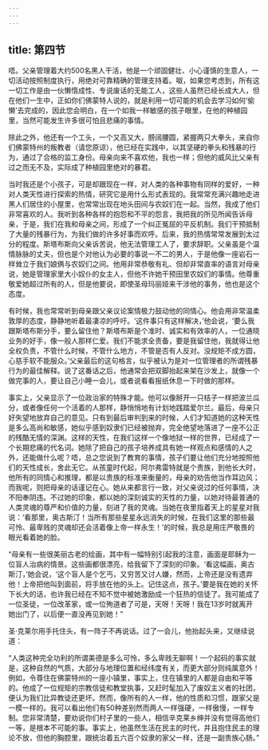 ```yaml
---
---
---
```

title: 第四节
---




唔。父亲管理着大约500名黑人干活，他是一个顽固健壮、小心谨慎的生意人，一切活动按照制度执行，用绝对可靠精确的管理支持着。呶，如果您考虑到，所有这一切工作是由一伙懒惰成性、专说废话的无能工人，这些人虽然已经长成大人，但在他们一生中，正如你们佛蒙特人说的，就是利用一切可能的机会去学习如何‘偷懒’去完成的，因此您会明白，在一个如我一样敏感的孩子眼里，在他的种植园里，当然可能发生许多很可怕且悲痛的事情。

除此之外，他还有一个工头，一个又高又大，膀阔腰圆，紧握两只大拳头，来自你们佛蒙特州的叛教者（请您原谅），他已经在实践中，以其坚硬的拳头和残暴的行为，通过了合格的监工身份。母亲向来不喜欢他，我也一样；但他的威风比父亲有过之而无不及，实际成了种植园里绝对的暴君。

当时我还是个小孩子，可是却跟现在一样，对人类的各种事物有同样的爱好，一种对人类天性进行探索的热情，研究它是用什么形式表现的。我常常充满兴趣地走进黑人们居住的小屋里，也常常出现在地头田间与农奴们在一起。当然，我成了他们非常喜欢的人。我听到各种各样的抱怨和不平的怨言，我把我的所见所闻告诉母亲，于是，我们在我和母亲之间，形成了一个纠正冤屈的平反机制。我们干预抵制了大量的残暴行为，为我们做的许多好事而欢呼。后来，我的热情常常发展到太过分的程度。斯塔布斯向父亲诉苦说，他无法管理工人了，要求辞职。父亲虽是个温情脉脉的丈夫，但也是个对他认为必要的事说一不二的男人，于是他像一座岩石一样耸立于我们娘俩与农奴们之间。他用非常恭敬有礼、但却非常直率的语言对母亲说，她是管理家里大小奴仆的女主人，但他不许她干预田里农奴们的事情。他尊重敬爱她超过所有的人，但是他要说，即使圣母玛丽娅来干涉他的事务，他也是这个态度。

有时候，我也常常听到母亲跟父亲议论案情极力鼓动他的同情心。他会用非常温柔敦厚的态度，静静地听着最凄凉的呼吁。‘这件事只有这样解决，’他会说，‘要么我跟斯塔布斯分手，要么留住他？斯塔布斯是个准时、诚实和有效率的人，一位通晓业务的好手，像一般人那样仁爱。我们不能求全责备，要是我留住他，我就得让他全权负责，不管什么时候，不管什么地方，不管是否有人反对。没规矩不成方圆，心慈手软不能服众。’父亲最后的这句格言，似乎被认为是对一位管理者的所谓残暴行为的最佳解释。说了这番话之后，他通常会把双脚抬起来架在沙发上，就像一个做完事的人，要让自己小睡一会儿，或者说看看报纸休息一下时做的那样。

事实上，父亲显示了一位政治家的特殊才能。他可以像掰开一只桔子一样把波兰瓜分，或者像任何一个活着的人那样，静悄悄地有计划地践踏爱尔兰。最后，母亲只好失望地放弃自己的意见。只有到最后审判到来的时候，人们才知道她的这种天性是多么高尚和敏感，她似乎感到奴隶们已经被抛弃，完全绝望地落进了一座不公正的残酷无情的深渊。这样的天性，在我们这样一个像地狱一样的世界，已经成了一个长期悲痛的代名词。她除了把自己的孩子培养成具有她一样观点和感情的人之外，还能做什么呢？唔，总之您说到了教育的事情，孩子们要让他们充分地按照他们的天性成长，舍此无它。从孩童时代起，阿尔弗雷特就是个贵族，到他长大时，他所有的同情心和推理，都是以贵族的标准来衡量的，母亲的劝告他当作耳边风；而我呢，则把母亲的话谨记在心。她从来都言行一致，对父亲说过的任何事情，决不阳奉阴违。不过她的印象，都以她的深刻诚实的天性的力量，以她对待最普通的人类灵魂的尊严和价值的力量，刻进了我的灵魂。当她在夜里指着天上的星星对我说：‘看那里，奥古斯汀！当所有那些星星永远消失的时候，在我们这里的那些最可怜、最卑贱的灵魂却还会活着像上帝一样永生！’的时候，我总是用庄严敬畏的眼光看着她的脸。

“母亲有一些很美丽古老的绘画，其中有一幅特别引起我的注意，画面是耶稣为一位盲人治病的情景。这些画都很漂亮，给我留下了深刻的印象。‘看这幅画，奥古斯汀，’她会说，‘这个盲人是个乞丐，又穷苦又讨人嫌，然而，上帝还是没有遗弃他！上帝把他叫到面前，将手放在他的头上。记住这点，孩子。’要是我在她的关怀下长大的话，也许我已经在不知不觉中被她激励成一个狂热的信徒了。我可能成了一位圣徒，一位改革家，或一位殉道者了可是，天呀！天呀！我在13岁时就离开她出门了，以后便一直没再见到她！”

圣·克莱尔用手托住头，有一阵子不再说话。过了一会儿，他抬起头来，又继续说道：

“人类这种完全功利的所谓美德是多么可怜，多么卑贱无聊啊！一个起码的事实就是，这种自然的气质，大部分与地理位置和经纬度有关，而更大部分则纯属意外！例如，令尊住在佛蒙特州的一座小镇里，事实上，住在镇里的人都是自由和平等的。他成了一位规矩的宗教信徒和教堂执事，又赶时髦加入了废奴主义者的社团，便认为我们比异教徒还更坏。然而，像所有的人一样，他的性质和习惯，跟家父是一模一样的。我可以看出他们有50种差别然而两人一样强硬，一样傲慢，一样专制。您非常清楚，要劝说你们村子里的一些人，相信辛克莱乡绅并没有觉得高他们一等，是根本不可能的事。事实上，他虽然生活在民主的时代，并且抱住民主的理论不放，但他的胸腔里，跟统治着五六百个奴隶的家父一样，还是一副贵族心肠。”
